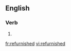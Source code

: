 ==English==

===Verb===
{{head|en|verb form}}

# {{en-past of|refurnish}}

[[fr:refurnished]]
[[vi:refurnished]]